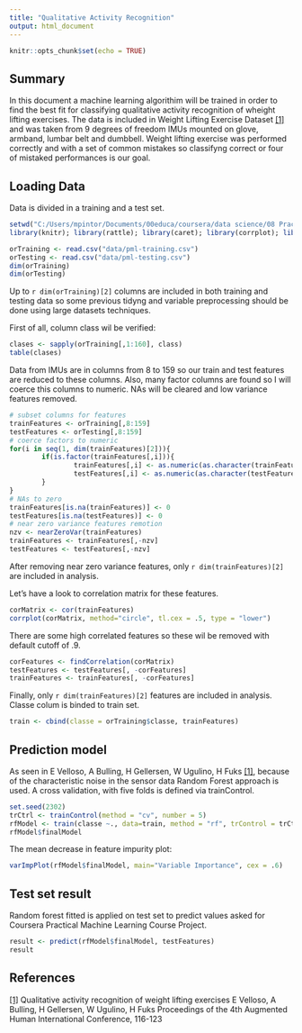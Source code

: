 ```yaml
---
title: "Qualitative Activity Recognition"
output: html_document
---
```


```r
knitr::opts_chunk$set(echo = TRUE)
```

## Summary  

In this document a machine learning algorithim will be trained in order to find the best fit for classifying qualitative activity recognition of wheight lifting exercises. The data is included in Weight Lifting Exercise Dataset [[1]](http://groupware.les.inf.puc-rio.br/public/papers/2013.Velloso.QAR-WLE.pdf) and was taken from 9 degrees of freedom IMUs mounted on glove, armband, lumbar belt and dumbbell. Weight lifting exercise was performed correctly and with a set of common mistakes so classifyng correct or four of mistaked performances is our goal.

## Loading Data  

Data is divided in a training and a test set.  

```r
setwd("C:/Users/mpintor/Documents/00educa/coursera/data science/08 Practical Machine Learning/practical ML project")
library(knitr); library(rattle); library(caret); library(corrplot); library(randomForest)
```


```r
orTraining <- read.csv("data/pml-training.csv")
orTesting <- read.csv("data/pml-testing.csv")
dim(orTraining)
dim(orTesting)
```

Up to `r dim(orTraining)[2]` columns are included in both training and testing data so some previous tidyng and variable preprocessing should be done using large datasets techniques.  

First of all, column class wil be verified:

```r
clases <- sapply(orTraining[,1:160], class)
table(clases)
```

Data from IMUs are in columns from 8 to 159 so our train and test features are reduced to these columns. Also, many factor columns are found so I will coerce this columns to numeric. NAs will be cleared and low variance features removed.

```r
# subset columns for features
trainFeatures <- orTraining[,8:159]
testFeatures <- orTesting[,8:159]
# coerce factors to numeric
for(i in seq(1, dim(trainFeatures)[2])){
        if(is.factor(trainFeatures[,i])){
                trainFeatures[,i] <- as.numeric(as.character(trainFeatures[,i]))
                testFeatures[,i] <- as.numeric(as.character(testFeatures[,i]))
        }
}
# NAs to zero
trainFeatures[is.na(trainFeatures)] <- 0
testFeatures[is.na(testFeatures)] <- 0
# near zero variance features remotion
nzv <- nearZeroVar(trainFeatures)
trainFeatures <- trainFeatures[,-nzv]
testFeatures <- testFeatures[,-nzv]
```

After removing near zero variance features, only `r dim(trainFeatures)[2]` are included in analysis.  

Let's have a look to correlation matrix for these features.

```r
corMatrix <- cor(trainFeatures)
corrplot(corMatrix, method="circle", tl.cex = .5, type = "lower")
```

There are some high correlated features so these wil be removed with default cutoff of .9.

```r
corFeatures <- findCorrelation(corMatrix)
testFeatures <- testFeatures[, -corFeatures]
trainFeatures <- trainFeatures[, -corFeatures]
```


Finally, only `r dim(trainFeatures)[2]` features are included in analysis. Classe colum is binded to train set.

```r
train <- cbind(classe = orTraining$classe, trainFeatures)
```



## Prediction model 

As seen in E Velloso, A Bulling, H Gellersen, W Ugulino, H Fuks  [[1]](http://groupware.les.inf.puc-rio.br/public/papers/2013.Velloso.QAR-WLE.pdf), because of the characteristic noise in the sensor data Random Forest approach is used. A cross validation, with five folds is defined via trainControl.

```r
set.seed(2302)
trCtrl <- trainControl(method = "cv", number = 5)
rfModel <- train(classe ~., data=train, method = "rf", trControl = trCtrl)
rfModel$finalModel
```

The mean decrease in feature impurity plot:

```r
varImpPlot(rfModel$finalModel, main="Variable Importance", cex = .6)
```

## Test set result

Random forest fitted is applied on test set to predict values asked for Coursera Practical Machine Learning Course Project.
```r
result <- predict(rfModel$finalModel, testFeatures)
result
```






## References

[[1]](http://groupware.les.inf.puc-rio.br/public/papers/2013.Velloso.QAR-WLE.pdf) Qualitative activity recognition of weight lifting exercises
E Velloso, A Bulling, H Gellersen, W Ugulino, H Fuks
Proceedings of the 4th Augmented Human International Conference, 116-123